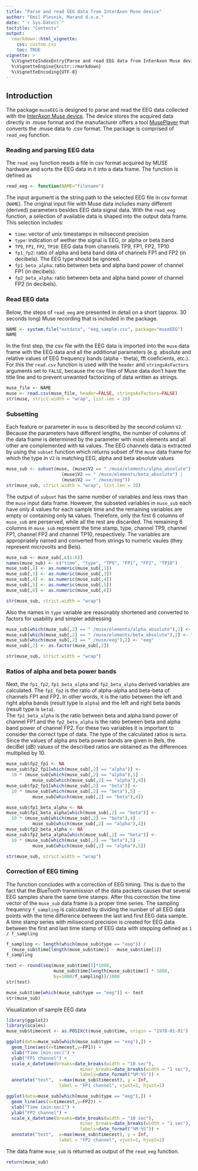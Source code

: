 ```yaml
---
title: "Parse and read EEG data from InterAxon Muse device"
author: "Emil Plesnik, Marand d.o.o."
date: "`r Sys.Date()`"
toctitle: "Contents"
output: 
  rmarkdown::html_vignette:
    css: custom.css
    toc: TRUE
vignette: >
  %\VignetteIndexEntry{Parse and read EEG data from InterAxon Muse device}
  %\VignetteEngine{knitr::rmarkdown}
  %\VignetteEncoding{UTF-8}
---
```


## Introduction

The package `museEEG` is designed to parse and read the EEG data collected with the [InterAxon Muse device](http://www.choosemuse.com/). The device stores the acquired data directly in .muse format and the manufacturer offers a tool [MusePlayer](http://developer.choosemuse.com/research-tools/museplayer) that converts the .muse data to .csv format. The package is comprised of `read_eeg` function. 

### Reading and parsing EEG data

The `read_eeg` function reads a file in csv format acquired by MUSE hardware and sorts the EEG data in it into a data frame. The function is defined as 

```r
read_eeg <- function(NAME="filename")
```

The input argument is the string path to the selected EEG file in csv format (`NAME`). The original input file with Muse data includes many different (derived) parameters besides EEG data signal data. With the `read_eeg` function, a selection of available data is shaped into the output data frame. This selection includes: 

- `time`: vector of unix timestamps in milisecond precision
- `type`: indication of wether the signal is EEG, or alpha or beta band
- `TP9`, `FP1`, `FP2`, `TP10`: EEG data from channels TP9, FP1, FP2, TP10
- `fp1_fp2`: ratio of alpha and beta band data of channels FP1 and FP2 (in decibels). The EEG type should be ignored.
- `fp1_beta_alpha`: ratio between beta and alpha band power of channel FP1 (in decibels).
- `fp2_beta_alpha`: ratio between beta and alpha band power of channel FP2 (in decibels).

### Read EEG data

Below, the steps of `read_eeg` are presented in detail on a short (approx. 30 seconds long) Muse recording that is included in the package. 

```r
NAME <- system.file("extdata", "eeg_sample.csv", package="museEEG")
NAME
```

In the first step, the csv file with the EEG data is imported into the `muse` data frame with the EEG data and all the additional parameters (e.g. absolute and relative values of EEG frequency bands (alpha - theta), fft coeficients, etc.). For this the `read.csv` function is used with the `header` and `stringsAsFactors` arguments set to `FALSE`, because the csv files of Muse data don't have the title line and to prevent unwanted factorizing of data written as strings. 

```r
muse_file <- NAME
muse <- read.csv(muse_file, header=FALSE, stringsAsFactors=FALSE)
str(muse, strict.width = "wrap", list.len = 20)
```

### Subsetting

Each feature or parameter in `muse` is described by the second column `V2`. Because the parameters have different lengths, the number of columns of the data frame is determined by the parameter with most elements and all other are complemented with `NA` values. The EEG channels data is extracted by using the `subset` function which returns subset of the `muse` data frame for which the type in `V2` is matching EEG, alpha and beta absolute values 

```r
muse_sub <- subset(muse, (muse$V2 == " /muse/elements/alpha_absolute") |
                     (muse$V2 == " /muse/elements/beta_absolute") | 
                     (muse$V2 == " /muse/eeg"))
str(muse_sub, strict.width = "wrap", list.len = 20)
```

The output of `subset` has the same number of variables and less rows than the `muse` input data frame. However, the subseted variables in `muse_sub` each have only 4 values for each sample time and the remaining variables are empty or containing only `NA` values. Therefore, only the first 6 columns of `muse_sub` are perserved, while all the rest are discarded. The remaining 6 columns in `muse_sub` represent the time stamp, type, channel TP9, channel FP1, channel FP2 and channel TP10, respectively. The variables are appropriately named and converted from strings to numeric vaules (they represent microvolts and Bels). 

```r
muse_sub <- muse_sub[,c(1:6)]
names(muse_sub) <- c("time", "type", "TP9", "FP1", "FP2", "TP10")
muse_sub[,1] <- as.numeric(muse_sub[,1])
muse_sub[,3] <- as.numeric(muse_sub[,3])
muse_sub[,4] <- as.numeric(muse_sub[,4])
muse_sub[,5] <- as.numeric(muse_sub[,5])
muse_sub[,6] <- as.numeric(muse_sub[,6])

str(muse_sub, strict.width = "wrap")
```

Also the names in `type` variable are reasonably shortened and converted to factors for usability and simpler addressing

```r
muse_sub[which(muse_sub[,2] == " /muse/elements/alpha_absolute"),2] <- "alpha"
muse_sub[which(muse_sub[,2] == " /muse/elements/beta_absolute"),2] <- "beta"
muse_sub[which(muse_sub[,2] == " /muse/eeg"),2] <- "eeg"
muse_sub[,2] <- as.factor(muse_sub[,2]) 

str(muse_sub, strict.width = "wrap")
```

### Ratios of alpha and beta power bands

Next, the `fp1_fp2`, `fp1_beta_alpha` and `fp2_beta_alpha` derived variables are calculated. The `fp1_fp2` is the ratio of alpha-alpha and beta-beta of channels FP1 and FP2. In other words, it is the ratio between the left and right alpha bands (result type is `alpha`) and the left and right beta bands (result type is `beta`).  
The `fp1_beta_alpha` is the ratio between beta and alpha band power of channel FP1 and the `fp2_beta_alpha` is the ratio between beta and alpha band power of channel FP2. For these two variables it is important to consider the correct type of data. The type of the calculated ratios is `beta`. 
Since the values of alpha ans beta power bands are given in Bels, the deciBel (dB) values of the described ratios are obtained as the differences multiplied by 10.  

```r
muse_sub$fp2_fp1 <- NA
muse_sub$fp2_fp1[which(muse_sub[,2] == "alpha")] <-
  10 * (muse_sub[which(muse_sub[,2] == "alpha"),5] -
          muse_sub[which(muse_sub[,2] == "alpha"),4])
muse_sub$fp2_fp1[which(muse_sub[,2] == "beta")] <-
  10 * (muse_sub[which(muse_sub[,2] == "beta"),5] -
          muse_sub[which(muse_sub[,2] == "beta"),4])

muse_sub$fp1_beta_alpha <- NA
muse_sub$fp1_beta_alpha[which(muse_sub[,2] == "beta")] <-
  10 * (muse_sub[which(muse_sub[,2] == "beta"),4] -
          muse_sub[which(muse_sub[,2] == "alpha"),4])
muse_sub$fp2_beta_alpha <- NA
muse_sub$fp2_beta_alpha[which(muse_sub[,2] == "beta")] <-
  10 * (muse_sub[which(muse_sub[,2] == "beta"),5] -
          muse_sub[which(muse_sub[,2] == "alpha"),5])

str(muse_sub, strict.width = "wrap")
```

### Correction of EEG timing

The function concludes with a correction of EEG timing. This is due to the fact that the BlueTooth transmission of the data packets causes that several EEG samples share the same time stamps. After this correction the time vector of the `muse_sub` data frame is a proper time series. The sampling frequency `f_sampling` is calculated by dividing the number of all EEG data points with the time difference between the last and first EEG data sample. A time stamp series with milisecond precision is created for EEG data between the first and last time stamp of EEG data with stepping defined as `1 / f_sampling`

```r
f_sampling <- length(which(muse_sub$type == "eeg")) /
  (muse_sub$time[length(muse_sub$time)] - muse_sub$time[1])
f_sampling

test <- round(seq(muse_sub$time[1]*1000,
                  muse_sub$time[length(muse_sub$time)] * 1000,
                  by=1000/f_sampling))/1000 
str(test) 

muse_sub$time[which(muse_sub$type == "eeg")] <- test 
str(muse_sub)
```

Visualization of sample EEG data

```r
library(ggplot2)
library(scales)
muse_sub$timecest <- as.POSIXct(muse_sub$time, origin = "1970-01-01")

ggplot(data=muse_sub[which(muse_sub$type == "eeg"),]) +
  geom_line(aes(x=timecest,y=FP1)) +
  xlab("Time [min:sec]") +
  ylab("FP1 channel") +
  scale_x_datetime(breaks=date_breaks(width = "10 sec"),
                            minor_breaks=date_breaks(width = "1 sec"),
                            labels=date_format("%M:%S")) +
  annotate("text",  x=max(muse_sub$timecest), y = Inf,
                    label = "FP1 channel", vjust=1, hjust=1)

ggplot(data=muse_sub[which(muse_sub$type == "eeg"),]) +
  geom_line(aes(x=timecest,y=FP2)) +
  xlab("Time [min:sec]") +
  ylab("FP2 channel") +
  scale_x_datetime(breaks=date_breaks(width = "10 sec"),
                            minor_breaks=date_breaks(width = "1 sec"),
                            labels=date_format("%M:%S")) +
  annotate("text",  x=max(muse_sub$timecest), y = Inf,
                    label = "FP2 channel", vjust=1, hjust=1)
```

The data frame `muse_sub` is returned as output of the `read_eeg` function. 

```r
return(muse_sub)
```
